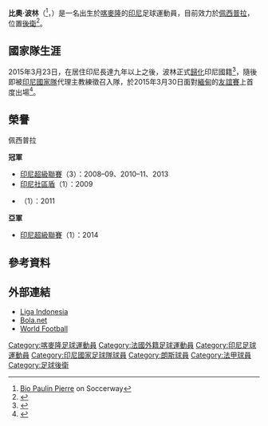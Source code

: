 {{Infobox football biography
| name = 比奧·波林<br />''Bio Paulin''
| image =
| fullname = Bio Paulin Pierre 
| height = {{height|m=1.87}}
| birth_date  = {{birth date and age|1984|4|15}}
| birth_place = [[喀麥隆|喀麥隆]]{{link-en|納雅艾博科|Nanga Eboko}}
| currentclub = [[查亞普拉佩西普拉|佩西普拉]]
| clubnumber = 45
| position = [[後衛_(足球)|後衛]]
| years1 = 2000−2001 | clubs1 = [[阿基里足球俱樂部|阿基里]] | caps1 = 12 | goals1 = 0
| years2 = 2001−2002 | clubs2 = [[波薩瓦足球俱樂部|波薩瓦]] | caps2 = 20 | goals2 = 0
| years3 = 2002−2004 | clubs3 = [[朗斯足球俱樂部|朗斯]] | caps3 = 32 | goals3 = 2
| years4 = 2004−2005 | clubs4 = [[杜阿拉聯合足球俱樂部|杜阿拉聯]] | caps4 = 18 | goals4 = 0
| years5 = 2005−2006 | clubs5 = [[阿基里足球俱樂部|阿基里]] | caps5 = 24 | goals5 = 0
| years6 = 2006−2007 | clubs6 = [[米特拉庫卡爾足球俱樂部|米特拉庫卡爾]] | caps6 = 32  | goals6 = 1
| years7 = 2007− | clubs7 = [[查亞普拉佩西普拉|佩西普拉]] | caps7 = 180 | goals7 = 17
| nationalyears1 = 2015−
| nationalteam1 = [[印尼國家足球隊|印尼]]
| nationalcaps1 = 1
| nationalgoals1 = 0
| pcupdate = 2015年1月24日
| ntupdate = 2015年3月30日
}}
'''比奧·波林'''（{{lang-en|'''Bio Paulin Pierre'''}}<ref>[http://int.soccerway.com/players/bio-paulin-pierre/48427/ Bio Paulin Pierre] {{Wayback|url=http://int.soccerway.com/players/bio-paulin-pierre/48427/ |date=20180116081400 }} on Soccerway</ref>，{{bd|1984年|4月15日|catIdx=Paulin, Bio}}）是一名出生於[[喀麥隆|喀麥隆]]的[[印尼|印尼]]足球運動員，目前效力於[[查亞普拉佩西普拉|佩西普拉]]，位置[[後衛_(足球)|後衛]]<ref>{{cite web|title=Persipura Kelebihan Pemain Asing, Bio Paulin Gigit Jari|url=http://www.sportanews.com/2015/01/24/persipura-kelebihan-pemain-asing-bio-paulin-gigit-jari/|accessdate=2015-01-24|language=id|archive-date=2015-09-24|archive-url=https://web.archive.org/web/20150924104953/http://www.sportanews.com/2015/01/24/persipura-kelebihan-pemain-asing-bio-paulin-gigit-jari/|dead-url=no}}</ref>。

== 國家隊生涯 ==
2015年3月23日，在居住印尼長達九年以上之後，波林正式[[歸化|歸化]]印尼國籍<ref>{{cite web|title=Bio Paulin Resmi Jadi WNI|url=http://www.goal.com/id-ID/news/1387/nasional/2015/03/23/10104952/bio-paulin-resmi-jadi-wni?ICID=PP_26383|accessdate=2015-03-23|archive-date=2016-04-27|archive-url=https://web.archive.org/web/20160427041709/http://www.goal.com/id-ID/news/1387/nasional/2015/03/23/10104952/bio-paulin-resmi-jadi-wni?ICID=PP_26383|dead-url=no}}</ref>，隨後即被[[印尼國家足球隊|印尼國家隊]]代理主教練{{link-en|班尼·多羅|Benny Dollo}}徵召入隊，於2015年3月30日面對[[緬甸國家足球隊|緬甸]]的[[友誼賽|友誼賽]]上首度出場<ref>{{cite web|title=Bio Paulin Perkuat Timnas Indonesia Lawan Myanmar|url=http://pssi.org/in/read/Timnas-Senior/Bio-Paulin-Perkuat-Timnas-Indonesia-Lawan-Myanmar-6595|accessdate=2015-03-24|deadurl=yes|archiveurl=https://web.archive.org/web/20150326151046/http://pssi.org/in/read/Timnas-Senior/Bio-Paulin-Perkuat-Timnas-Indonesia-Lawan-Myanmar-6595|archivedate=2015-03-26}}</ref>。

== 榮譽 ==
;佩西普拉
'''冠軍'''
* [[印尼超級聯賽|印尼超級聯賽]]（3）：2008–09、2010–11、2013
* [[印尼社區盾|印尼社區盾]]（1）：2009
* {{link-en|印尼島際盃|Indonesian Inter Island Cup}}（1）：2011

'''亞軍'''
* [[印尼超級聯賽|印尼超級聯賽]]（1）：2014

== 參考資料 ==
{{Reflist}}

== 外部連結 ==
* [https://web.archive.org/web/20120301091547/http://www.liga-indonesia.co.id/bli/index.php?go=news.profiledetail&type=detail&klub=58&id=603 Liga Indonesia]
* [http://www.bola.net/profile/paulin_pierre_bio/ Bola.net] {{Wayback|url=http://www.bola.net/profile/paulin_pierre_bio/ |date=20181211125443 }}
* [http://www.worldfootball.net/spieler_profil/paulin-bio/ World Football] {{Wayback|url=http://www.worldfootball.net/spieler_profil/paulin-bio/ |date=20120921101903 }}

{{DEFAULTSORT:Paulin, Bio}}
[[Category:喀麥隆足球運動員|Category:喀麥隆足球運動員]]
[[Category:法國外籍足球運動員|Category:法國外籍足球運動員]]
[[Category:印尼足球運動員|Category:印尼足球運動員]]
[[Category:印尼國家足球隊球員|Category:印尼國家足球隊球員]]
[[Category:朗斯球員|Category:朗斯球員]]
[[Category:法甲球員|Category:法甲球員]]
[[Category:足球後衛|Category:足球後衛]]